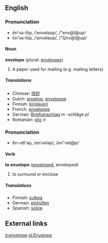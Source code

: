 ==English==
===Pronunciation===
*ĕn'və-lōp, /ˈenvələʊp/, /"env@l@up/
*ŏn'və-lōp, /ˈɒnvələʊp/, /"Qnv@l@up/

====Noun====

'''envelope''' (plural: [[envelopes]])

#A paper used for mailing (e.g. mailing letters)

=====Translations=====

*Chinese: [[信封]]
*Dutch: [[envelop]], [[enveloppe]]
*Finnish: [[kirjekuori]]
*French: [[enveloppe]]
*German: [[Briefumschlag]] ''m'' -schläge ''pl''
*Romanian: [[plic]] ''n''

===Pronunciation===

*ĕn-vĕl'əp, /enˈveləp/, /en"vel@p/

====Verb====

'''to envelope''' ([[enveloped]], enveloped)

# to surround or enclose

=====Translations=====

*Finnish: [[sulkea]]
*German: [[einhüllen]]
*Spanish: [[sobre]]

== External links ==

{{wikipedia}}

[[it:envelope]]
[[pl:Envelope]]